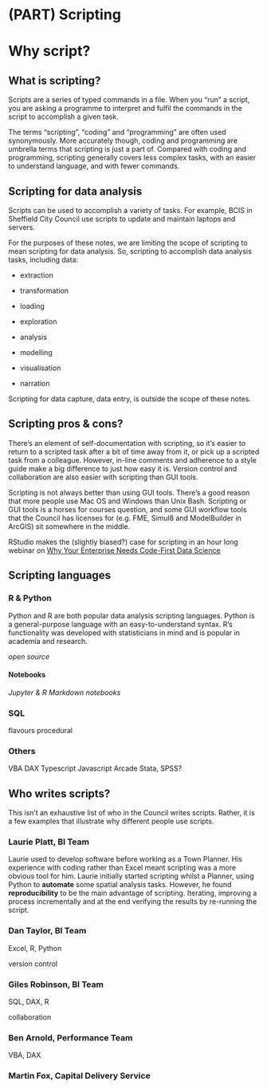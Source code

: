 # (PART) Scripting {.unnumbered}

# Why script?

## What is scripting? 

Scripts are a series of typed commands in a file. When you "run" a script, you are asking a programme to interpret and fulfil the commands in the script to accomplish a given task. 

The terms "scripting", "coding" and "programming" are often used synonymously. More accurately though, coding and programming are umbrella terms that scripting is just a part of. Compared with coding and programming, scripting generally covers less complex tasks, with an easier to understand language, and with fewer commands.

## Scripting for data analysis 

Scripts can be used to accomplish a variety of tasks. For example, BCIS in Sheffield City Council use scripts to update and maintain laptops and servers.  

For the purposes of these notes, we are limiting the scope of scripting to mean scripting for data analysis. So, scripting to accomplish data analysis tasks, including data:  

* extraction  

* transformation  

* loading  

* exploration  

* analysis  

* modelling 

* visualisation  

* narration  

Scripting for data capture, data entry, is outside the scope of these notes.

## Scripting pros & cons? 

There's an element of self-documentation with scripting, so it's easier to return to a scripted task after a bit of time away from it, or pick up a scripted task from a colleague. However, in-line comments and adherence to a style guide make a big difference to just how easy it is. Version control and collaboration are also easier with scripting than GUI tools.

Scripting is not always better than using GUI tools. There's a good reason that more people use Mac OS and Windows than Unix Bash. Scripting or GUI tools is a horses for courses question, and some GUI workflow tools that the Council has licenses for (e.g. FME, Simul8 and ModelBuilder in ArcGIS) sit somewhere in the middle.

RStudio makes the (slightly biased?) case for scripting in an hour long webinar on [Why Your Enterprise Needs Code-First Data Science](https://www.rstudio.com/resources/why-your-enterprise-needs-code-first-data-science/)

## Scripting languages  

### R & Python  

Python and R are both popular data analysis scripting languages. Python is a general-purpose language with an easy-to-understand syntax. R's functionality was developed with statisticians in mind and is popular in academia and research.

*open source*  

#### Notebooks  

*Jupyter & R Markdown notebooks*

### SQL
flavours
procedural

### Others 

VBA
DAX
Typescript
Javascript
Arcade
Stata, SPSS?

## Who writes scripts?  

This isn't an exhaustive list of who in the Council writes scripts. Rather, it is a few examples that illustrate why different people use scripts.  

### Laurie Platt, BI Team   

Laurie used to develop software before working as a Town Planner. His experience with coding rather than Excel meant scripting was a more obvious tool for him. Laurie initially started scripting whilst a Planner, using Python to **automate** some spatial analysis tasks. However, he found **reproducibility** to be the main advantage of scripting. Iterating, improving a process incrementally and at the end verifying the results by re-running the script.

### Dan Taylor, BI Team  

Excel, R, Python      

version control  

### Giles Robinson, BI Team  

SQL, DAX, R  

collaboration  

### Ben Arnold, Performance Team  

VBA, DAX  

### Martin Fox, Capital Delivery Service  

